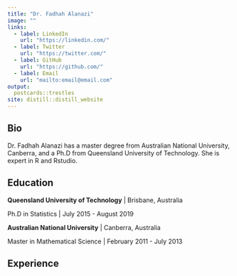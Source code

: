 ```yaml
---
title: "Dr. Fadhah Alanazi"
image: ""
links:
  - label: LinkedIn
    url: "https://linkedin.com/"
  - label: Twitter
    url: "https://twitter.com/"
  - label: GitHub
    url: "https://github.com/"
  - label: Email
    url: "mailto:email@email.com"
output:
  postcards::trestles
site: distill::distill_website
---
```

 
## Bio

Dr. Fadhah Alanazi has a master degree from Australian National University, Canberra, and a Ph.D
from Queensland University of Technology. She is expert in R and Rstudio. 

## Education

**Queensland University of Technology** | Brisbane, Australia

Ph.D in Statistics | July 2015 - August 2019

**Australian National University** | Canberra, Australia

Master in Mathematical Science | February 2011 - July 2013

## Experience

<!-- **Google Brain** | Principal Investigator | January 2018 - Present -->

<!-- **Netflix** | Research Scientist | June 2014 - December 2017 -->
